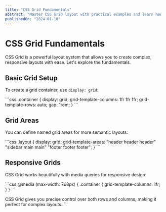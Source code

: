 ```yaml
---
title: "CSS Grid Fundamentals"
abstract: "Master CSS Grid layout with practical examples and learn how to create complex layouts with ease."
publishedOn: "2024-01-10"
---
```


# CSS Grid Fundamentals

CSS Grid is a powerful layout system that allows you to create complex, responsive layouts with ease. Let's explore the fundamentals.

## Basic Grid Setup

To create a grid container, use `display: grid`:

\`\`\`css
.container {
  display: grid;
  grid-template-columns: 1fr 1fr 1fr;
  grid-template-rows: auto;
  gap: 1rem;
}
\`\`\`

## Grid Areas

You can define named grid areas for more semantic layouts:

\`\`\`css
.layout {
  display: grid;
  grid-template-areas:
    "header header header"
    "sidebar main main"
    "footer footer footer";
}
\`\`\`

## Responsive Grids

CSS Grid works beautifully with media queries for responsive design:

\`\`\`css
@media (max-width: 768px) {
  .container {
    grid-template-columns: 1fr;
  }
}
\`\`\`

CSS Grid gives you precise control over both rows and columns, making it perfect for complex layouts.
\`\`\`
